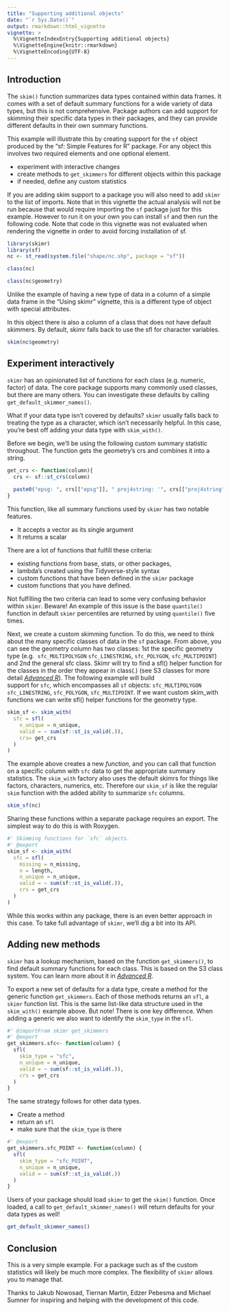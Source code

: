 ```yaml
---
title: "Supporting additional objects"
date: "`r Sys.Date()`"
output: rmarkdown::html_vignette
vignette: >
  %\VignetteIndexEntry{Supporting additional objects}
  %\VignetteEngine{knitr::rmarkdown}
  %\VignetteEncoding{UTF-8}
---
```

## Introduction

The `skim()` function summarizes data types contained within data frames. It
comes with a set of default summary functions for a wide variety of data types,
but this is not comprehensive. Package authors can add support for skimming
their specific data types in their packages, and they can provide different
defaults in their own summary functions.

This example will illustrate this by creating support for the `sf` object
produced by the  "sf: Simple Features for R" package. For any object this
involves two required elements and one optional element.

- experiment with interactive changes
- create methods to `get_skimmers` for different objects within this package
- if needed, define any custom statistics

If you are adding skim support to a package you will also need to add `skimr`
to the list of imports. Note that in this vignette the actual analysis will
not be run because that would require importing the `sf` package just for this
example.  However to run it on your own you can install `sf` and then run the
following code.  Note that code in this vignette was not evaluated when
rendering the vignette in order to avoid forcing installation of sf.

```r
library(skimr)
library(sf)
nc <- st_read(system.file("shape/nc.shp", package = "sf"))
```


```r
class(nc)

class(nc$geometry)
```

Unlike the example of having a new type of data in a column of a simple data 
frame in the "Using skimr" vignette, this is a different type of object 
with special attributes.

In this object there is also a column of a class that does not have default
skimmers. By default, skimr falls back to use the sfl for character variables. 

```r
skim(nc$geometry)

```


## Experiment interactively

`skimr` has an opinionated list of functions for each class (e.g. numeric,
factor)  of data. The core package supports many commonly used classes,
but there are many others. You can investigate these defaults by calling
`get_default_skimmer_names()`.

What if your data type isn't covered by defaults? `skimr` usually falls
back to treating the type as a character, which isn't necessarily helpful. In
this case, you're best off adding your data type with `skim_with()`.

Before we begin, we'll be using the following custom summary statistic
throughout. The function gets the geometry's crs and combines it into a string.

```r
get_crs <- function(column){
  crs <- sf::st_crs(column)
  
  paste0("epsg: ", crs[["epsg"]], " proj4string: '", crs[["proj4string"]], "'")
}
```

This function, like all summary functions used by `skimr` has two notable
features.

*  It accepts a vector as its single argument
*  It returns a scalar

There are a lot of functions that fulfill these criteria:

* existing functions from base, stats, or other packages,
* lambda's created using the Tidyverse-style syntax
* custom functions that have been defined in the `skimr` package
* custom functions that you have defined.

Not fulfilling the two criteria can lead to some very confusing behavior within
`skimr`. Beware! An example of this issue is the base `quantile()` function in
default `skimr` percentiles are returned by using `quantile()` five 
times.

Next, we create a custom skimming function. To do this, we need to think about
the many specific classes of data in the `sf` package.  From above, you can see 
the geometry column has two classes: 1st the specific geometry type (e.g. 
`sfc_MULTIPOLYGON` `sfc_LINESTRING`, `sfc_POLYGON`, `sfc_MULTIPOINT`) and 2nd the 
general sfc class. Skimr will try to find a sfl() helper function for the classes 
in the order they appear in class(.) (see S3 classes for more detail 
[*Advanced R*](https://adv-r.hadley.nz/s3.html)). The following example will build  
support for `sfc`, which encompasses all `sf` objects: `sfc_MULTIPOLYGON` 
`sfc_LINESTRING`, `sfc_POLYGON`, `sfc_MULTIPOINT`. If we want custom skim_with 
functions we can write sfl() helper functions for the geometry type. 


```r
skim_sf <- skim_with(
  sfc = sfl(
    n_unique = n_unique,
    valid = ~ sum(sf::st_is_valid(.)),
    crs= get_crs
  )
)
```

The example above creates a new *function*, and you can call that function on
a specific column with `sfc` data to get the appropriate summary 
statistics. The `skim_with` factory also uses the default skimrs for things 
like factors, characters, numerics, etc. Therefore our `skim_sf` is like the regular
`skim` function with the added ability to summarize `sfc` columns.

```r
skim_sf(nc)
```

Sharing these functions within a separate package requires an export. 
The simplest way to do this is with Roxygen.

```r
#' Skimming functions for `sfc` objects.
#' @export
skim_sf <- skim_with(
  sfc = sfl(
    missing = n_missing,
    n = length,
    n_unique = n_unique,
    valid = ~ sum(sf::st_is_valid(.)),
    crs = get_crs
  )
)
```

While this works within any package, there is an even better approach in this
case. To take full advantage of `skimr`, we'll dig a bit into its API.

## Adding new methods

`skimr` has a lookup mechanism, based on the function `get_skimmers()`, to
find default summary functions for each class. This is based on the S3 class
system. You can learn more about it in
[*Advanced R*](https://adv-r.hadley.nz/s3.html).

To export a new set of defaults for a data type, create a method for the generic
function `get_skimmers`. Each of those methods returns an `sfl`, a `skimr`
function list. This is the same list-like data structure used in the
`skim_with()` example above. But note! There is one key difference. When adding
a generic we also want to identify the `skim_type` in the `sfl`.

```r
#' @importFrom skimr get_skimmers
#' @export
get_skimmers.sfc<- function(column) {
  sfl(
    skim_type = "sfc",
    n_unique = n_unique,
    valid = ~ sum(sf::st_is_valid(.)),
    crs = get_crs
  )
}
```

The same strategy follows for other data types.

* Create a method
* return an `sfl`
* make sure that the `skim_type` is there

```r
#' @export
get_skimmers.sfc_POINT <- function(column) {
  sfl(
    skim_type = "sfc_POINT",
    n_unique = n_unique,
    valid = ~ sum(sf::st_is_valid(.))
  )
}
```

Users of your package should load `skimr` to get the `skim()` function. Once
loaded, a call to `get_default_skimmer_names()` will return defaults for your
data types as well!

```r
get_default_skimmer_names()
```

## Conclusion

This is a very simple example. For a package such as sf the custom statistics
will likely  be much more complex. The flexibility of `skimr` allows you to
manage that.

Thanks to Jakub Nowosad, Tiernan Martin, Edzer Pebesma and Michael Sumner for
inspiring and helping with the development of this code.
